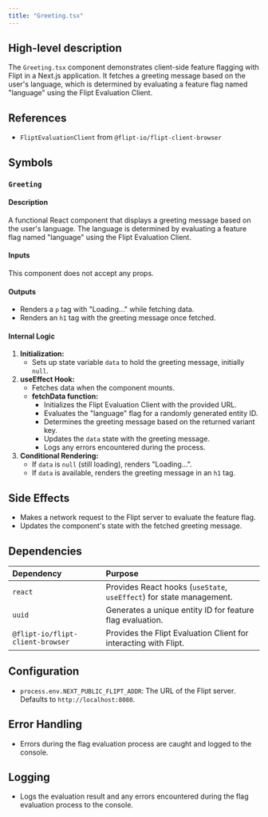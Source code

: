 ```yaml
---
title: "Greeting.tsx"
---
```


## High-level description
The `Greeting.tsx` component demonstrates client-side feature flagging with Flipt in a Next.js application. It fetches a greeting message based on the user's language, which is determined by evaluating a feature flag named "language" using the Flipt Evaluation Client.

## References
- `FliptEvaluationClient` from `@flipt-io/flipt-client-browser`

## Symbols
### `Greeting`
#### Description
A functional React component that displays a greeting message based on the user's language. The language is determined by evaluating a feature flag named "language" using the Flipt Evaluation Client.

#### Inputs
This component does not accept any props.

#### Outputs
- Renders a `p` tag with "Loading..." while fetching data.
- Renders an `h1` tag with the greeting message once fetched.

#### Internal Logic
1. **Initialization:**
   - Sets up state variable `data` to hold the greeting message, initially `null`.
2. **useEffect Hook:**
   - Fetches data when the component mounts.
   - **fetchData function:**
     - Initializes the Flipt Evaluation Client with the provided URL.
     - Evaluates the "language" flag for a randomly generated entity ID.
     - Determines the greeting message based on the returned variant key.
     - Updates the `data` state with the greeting message.
     - Logs any errors encountered during the process.
3. **Conditional Rendering:**
   - If `data` is `null` (still loading), renders "Loading...".
   - If `data` is available, renders the greeting message in an `h1` tag.

## Side Effects
- Makes a network request to the Flipt server to evaluate the feature flag.
- Updates the component's state with the fetched greeting message.

## Dependencies
| Dependency                     | Purpose                                                              |
|:--------------------------------|:---------------------------------------------------------------------|
| `react`                         | Provides React hooks (`useState`, `useEffect`) for state management. |
| `uuid`                          | Generates a unique entity ID for feature flag evaluation.            |
| `@flipt-io/flipt-client-browser` | Provides the Flipt Evaluation Client for interacting with Flipt.   |

## Configuration
- `process.env.NEXT_PUBLIC_FLIPT_ADDR`: The URL of the Flipt server. Defaults to `http://localhost:8080`.

## Error Handling
- Errors during the flag evaluation process are caught and logged to the console.

## Logging
- Logs the evaluation result and any errors encountered during the flag evaluation process to the console.
